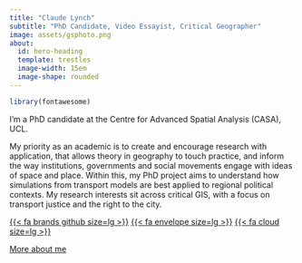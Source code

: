 ```yaml
---
title: "Claude Lynch"
subtitle: "PhD Candidate, Video Essayist, Critical Geographer"
image: assets/gsphoto.png
about:
  id: hero-heading
  template: trestles
  image-width: 15em
  image-shape: rounded
---
```


```r
library(fontawesome)
```

::: {#hero-heading} 
I'm a PhD candidate at the Centre for Advanced Spatial Analysis (CASA), UCL.

My priority as an academic is to create and encourage research with application, that allows theory in geography to touch practice, and inform the way institutions, governments and social movements engage with ideas of space and place. Within this, my PhD project aims to understand how simulations from transport models are best applied to regional political contexts. My research interests sit across critical GIS, with a focus on transport justice and the right to the city.

[{{< fa brands github size=lg >}}](https://github.com/siskiyoucedar)
[{{< fa envelope size=lg >}}](mailto:claude.lynch.15@ucl.ac.uk)
[{{< fa cloud size=lg >}}](https://claudelynch.bsky.social)

[More about me](about.qmd){.about-links .subtitle}
:::
